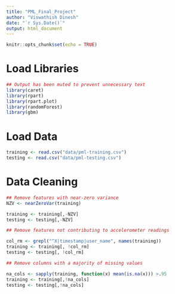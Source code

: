 ```yaml
---
title: "PML_Final_Project"
author: "Viswathish Dinesh"
date: "`r Sys.Date()`"
output: html_document
---
```


```r
knitr::opts_chunk$set(echo = TRUE)
```

# Load Libraries

```r
## Output has been muted to prevent unnecessary text
library(caret)
library(rpart)
library(rpart.plot)
library(randomForest)
library(gbm)
```

# Load Data

```r
training <- read.csv("data/pml-training.csv")
testing <- read.csv("data/pml-testing.csv")
```

# Data Cleaning

```r
## Remove features with near-zero variance
NZV <- nearZeroVar(training)

training <- training[,-NZV]
testing <- testing[,-NZV]

## Remove features not contributing to accelerometer readings

col_rm <- grepl("^X|timestamp|user_name", names(training))
training <- training[, !col_rm]
testing <- testing[, !col_rm]

## Remove columns with a majority of missing values

na_cols <- sapply(training, function(x) mean(is.na(x))) >.95
training <- training[,!na_cols]
testing <- testing[,!na_cols]
```



